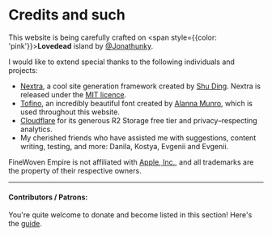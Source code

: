 # Credits and such

This website is being carefully crafted on <span style={{color: 'pink'}}>**Lovedead**</span> island by [@Jonathunky](https://twitter.com/Jonathunky).

I would like to extend special thanks to the following individuals and projects:

- [Nextra](https://nextra.site/), a cool site generation framework created by [Shu Ding](https://shud.in/). Nextra is released under the [MIT licence](https://github.com/shuding/nextra/blob/main/LICENSE).
- [Tofino](https://alannamunro.com/fonts/tofino/), an incredibly beautiful font created by [Alanna Munro](https://alannamunro.com/), which is used throughout this website.
- [Cloudflare](https://www.cloudflare.com/en-gb/developer-platform/r2/) for its generous R2 Storage free tier and privacy–respecting analytics.
- My cherished friends who have assisted me with suggestions, content writing, testing, and more: Danila, Kostya, Evgenii and Evgenii.

FineWoven Empire is not affiliated with [Apple, Inc.](https://www.apple.com/), and all trademarks are the property of their respective owners.

---

#### Contributors / Patrons:

You're quite welcome to donate and become listed in this section! Here's the [guide](support).
